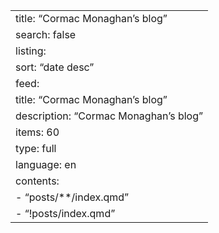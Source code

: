 ---
title: "Cormac Monaghan's blog"
search: false
listing:
  sort: "date desc"
  feed: 
    title: "Cormac Monaghan's blog"
    description: "Cormac Monaghan's blog"
    items: 60
    type: full
    language: en
  contents:
    - "posts/**/index.qmd"
    - "!posts/index.qmd"
---